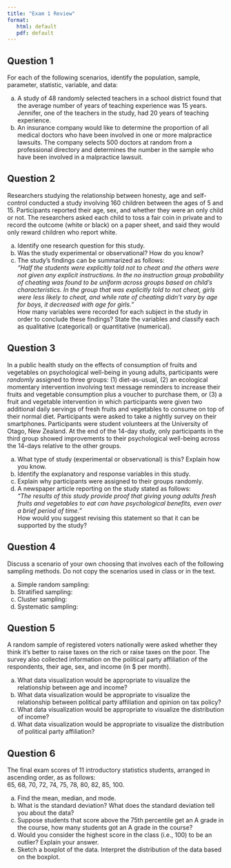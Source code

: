 ```yaml
---
title: "Exam 1 Review"
format: 
   html: default
   pdf: default
---
```


## Question 1

For each of the following scenarios, identify the population, sample, parameter, statistic, variable, and data:

a.  A study of 48 randomly selected teachers in a school district found that the average number of years of teaching experience was 15 years. Jennifer, one of the teachers in the study, had 20 years of teaching experience. \vspace{5cm}
b.  An insurance company would like to determine the proportion of all medical doctors who have been involved in one or more malpractice lawsuits. The company selects 500 doctors at random from a professional directory and determines the number in the sample who have been involved in a malpractice lawsuit. \newpage

## Question 2

Researchers studying the relationship between honesty, age and self-control conducted a study involving 160 children between the ages of 5 and 15. Participants reported their age, sex, and whether they were an only child or not. The researchers asked each child to toss a fair coin in private and to record the outcome (white or black) on a paper sheet, and said they would only reward children who report white.

a.  Identify one research question for this study. \vspace{3cm}
b.  Was the study experimental or observational? How do you know? \vspace{3cm}
c.  The study’s findings can be summarized as follows: <br> *“Half the students were explicitly told not to cheat and the others were not given any explicit instructions. In the no instruction group probability of cheating was found to be uniform across groups based on child’s characteristics. In the group that was explicitly told to not cheat, girls were less likely to cheat, and while rate of cheating didn’t vary by age for boys, it decreased with age for girls.”* <br> How many variables were recorded for each subject in the study in order to conclude these findings? State the variables and classify each as qualitative (categorical) or quantitative (numerical).

\newpage

## Question 3

In a public health study on the effects of consumption of fruits and vegetables on psychological well-being in young adults, participants were *randomly* assigned to three groups: (1) diet-as-usual, (2) an ecological momentary intervention involving text message reminders to increase their fruits and vegetable consumption plus a voucher to purchase them, or (3) a fruit and vegetable intervention in which participants were given two additional daily servings of fresh fruits and vegetables to consume on top of their normal diet. Participants were asked to take a nightly survey on their smartphones. Participants were student volunteers at the University of Otago, New Zealand. At the end of the 14-day study, only participants in the third group showed improvements to their psychological well-being across the 14-days relative to the other groups.

a.  What type of study (experimental or observational) is this? Explain how you know. \vspace{3cm}
b.  Identify the explanatory and response variables in this study. \vspace{2.5cm}
c.  Explain why participants were assigned to their groups randomly. \vspace{4cm}
d.  A newspaper article reporting on the study stated as follows:<br> *“The results of this study provide proof that giving young adults fresh fruits and vegetables to eat can have psychological benefits, even over a brief period of time.”* <br> How would you suggest revising this statement so that it can be supported by the study? \newpage

## Question 4

Discuss a scenario of your own choosing that involves each of the following sampling methods. Do not copy the scenarios used in class or in the text.

a.  Simple random sampling: \vspace{5cm}
b.  Stratified sampling: \vspace{5cm}
c.  Cluster sampling: \vspace{5cm}
d.  Systematic sampling: \newpage

## Question 5

A random sample of registered voters nationally were asked whether they think it’s better to raise taxes on the rich or raise taxes on the poor. The survey also collected information on the political party affiliation of the respondents, their age, sex, and income (in \$ per month).

a.  What data visualization would be appropriate to visualize the relationship between age and income? \vspace{3cm}
b.  What data visualization would be appropriate to visualize the relationship between political party affiliation and opinion on tax policy? \vspace{3cm}
c.  What data visualization would be appropriate to visualize the distribution of income? \vspace{3cm}
d.  What data visualization would be appropriate to visualize the distribution of political party affiliation? \newpage

## Question 6

The final exam scores of 11 introductory statistics students, arranged in ascending order, as as follows: <br> 65, 68, 70, 72, 74, 75, 78, 80, 82, 85, 100.

a.  Find the mean, median, and mode. \vspace{5cm}
b.  What is the standard deviation? What does the standard deviation tell you about the data? \newpage
c.  Suppose students that score above the 75th percentile get an A grade in the course, how many students got an A grade in the course? \vspace{4cm}
d.  Would you consider the highest score in the class (i.e., 100) to be an outlier? Explain your answer. \vspace{6cm}
e.  Sketch a boxplot of the data. Interpret the distribution of the data based on the boxplot.
